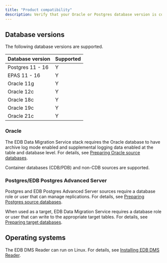 ```yaml
---
title: "Product compatibility"
description: Verify that your Oracle or Postgres database version is compatible with EDB Data Migration Service.
---
```


<div id="supported_versions" class="registered_link"></div>

## Database versions

The following database versions are supported.

| Database version | Supported |
|------------------|-----------|
| Postgres 11 - 16 | Y         |
| EPAS 11 - 16     | Y         |
| Oracle 11g       | Y         |
| Oracle 12c       | Y         |
| Oracle 18c       | Y         |
| Oracle 19c       | Y         |
| Oracle 21c       | Y         |

### Oracle

The EDB Data Migration Service stack requires the Oracle database to have archive log mode enabled and supplemental logging data enabled at the table and database level. For details, see [Preparing Oracle source databases](../2/getting_started/preparing_db/preparing_oracle_source_databases).

Container databases (CDB/PDB) and non-CDB sources are supported.

### Postgres/EDB Postgres Advanced Server

Postgres and EDB Postgres Advanced Server sources require a database role or user that can manage replications. For details, see [Preparing Postgres source databases](../2/getting_started/preparing_db/preparing_postgres_source_databases).

When used as a target, EDB Data Migration Service requires a database role or user that can write to the appropriate target tables. For details, see [Preparing target databases](../2/getting_started/preparing_db).

## Operating systems

The EDB DMS Reader can run on Linux. For details, see [Installing EDB DMS Reader](getting_started/installing).
